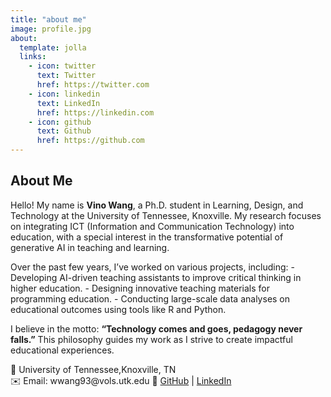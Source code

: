 ```yaml
---
title: "about me"
image: profile.jpg
about:
  template: jolla
  links:
    - icon: twitter
      text: Twitter
      href: https://twitter.com
    - icon: linkedin
      text: LinkedIn
      href: https://linkedin.com
    - icon: github
      text: Github
      href: https://github.com
---
```


## About Me

Hello! My name is **Vino Wang**, a Ph.D. student in Learning, Design, and Technology at the University of Tennessee, Knoxville. My research focuses on integrating ICT (Information and Communication Technology) into education, with a special interest in the transformative potential of generative AI in teaching and learning.

Over the past few years, I’ve worked on various projects, including:
- Developing AI-driven teaching assistants to improve critical thinking in higher education.
- Designing innovative teaching materials for programming education.
- Conducting large-scale data analyses on educational outcomes using tools like R and Python.

I believe in the motto: **"Technology comes and goes, pedagogy never falls."** This philosophy guides my work as I strive to create impactful educational experiences.



📍 University of Tennessee,Knoxville, TN  
✉️ Email: wwang93@vols.utk.edu
🔗 [GitHub](https://github.com) | [LinkedIn](https://linkedin.com)  

